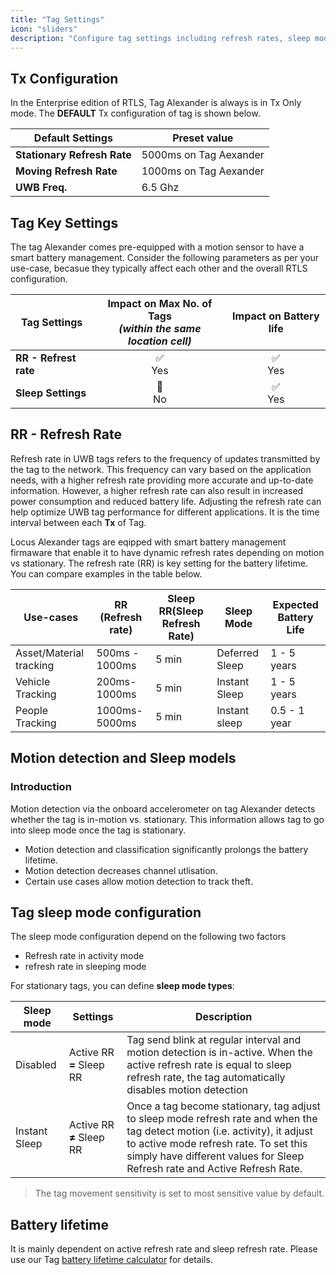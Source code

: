 ```yaml
---
title: "Tag Settings"
icon: "sliders"
description: "Configure tag settings including refresh rates, sleep modes, and battery management for optimal performance"
---
```


## Tx Configuration

In the Enterprise edition of RTLS, Tag Alexander is always is in Tx Only mode. The **DEFAULT** Tx configuration of tag is shown below.

|**Default Settings**|**Preset value**|
|----   |----   |
|**Stationary Refresh Rate**| 5000ms on Tag Aexander | 
|**Moving Refresh Rate**| 1000ms on Tag Aexander | 
|**UWB Freq.**|6.5 Ghz|


## Tag Key Settings

The tag Alexander comes pre-equipped with a motion sensor to have a smart battery management. Consider the following parameters as per your use-case, becasue they typically affect each other and the overall RTLS configuration.

|**Tag Settings**|**Impact on Max No. of Tags** _<br />(within the same location cell)_ |**Impact on Battery life**|
|----|----|----|
|**RR - Refrest rate**|<center> ✅<br />Yes </center>|<center> ✅<br/>Yes </center>|
|**Sleep Settings**|<center> 🚫<br/>No </center>|<center> ✅<br/>Yes </center>| 

## RR - Refresh Rate
Refresh rate in UWB tags refers to the frequency of updates transmitted by the tag to the network. This frequency can vary based on the application needs, with a higher refresh rate providing more accurate and up-to-date information. However, a higher refresh rate can also result in increased power consumption and reduced battery life. Adjusting the refresh rate can help optimize UWB tag performance for different applications.
It is the time interval between each **Tx** of Tag.

Locus Alexander tags are eqipped with smart battery management firmaware that enable it to have dynamic refresh rates depending on motion vs stationary. The refresh rate (RR) is key setting for the battery lifetime. You can compare examples in the table below. 

|<b>Use-cases</b>|<b>RR (Refresh rate)</b>|<b>Sleep RR(Sleep Refresh Rate)</b>|<b>Sleep Mode</b>|<b>Expected Battery Life </b>|
|---|---|---|---|---|
|Asset/Material tracking|500ms - 1000ms|5 min|Deferred Sleep|1 - 5 years|
|Vehicle Tracking|200ms-1000ms|5 min|Instant Sleep|1 - 5 years|
|People Tracking|1000ms-5000ms|5 min|Instant sleep|0.5 - 1 year|

## Motion detection and Sleep models
### Introduction
Motion detection via the onboard accelerometer on tag Alexander detects whether the tag is in-motion vs. stationary. This information allows tag to go into sleep mode once the tag is stationary.
- Motion detection and classification significantly prolongs the battery lifetime.
- Motion detection decreases channel utlisation.
- Certain use cases allow motion detection to track theft.

## Tag sleep mode configuration
The sleep mode configuration depend on the following two factors
- Refresh rate in activity mode
- refresh rate in sleeping mode

For stationary tags, you can define **sleep mode types**:

|**Sleep mode**|**Settings**|**Description**|
|-|-|-|
|Disabled|Active RR **=** Sleep RR|Tag send blink at regular interval and motion detection is in-active. When the active refresh rate is equal to sleep refresh rate, the tag automatically disables motion detection|
|Instant Sleep|Active RR **≠** Sleep RR|Once a tag become stationary, tag adjust to sleep mode refresh rate and when the tag detect motion (i.e. activity), it adjust to active mode refresh rate. To set this simply have different values for Sleep Refresh rate and Active Refresh Rate.| 

> The tag movement sensitivity is set to most sensitive value by default.
## Battery lifetime
It is mainly dependent on active refresh rate and sleep refresh rate.
Please use our Tag [battery lifetime calculator]() for details.
